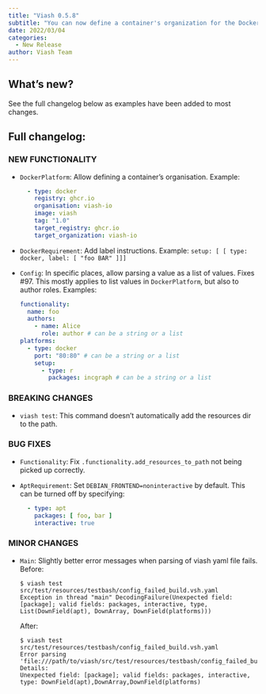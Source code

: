 ```yaml
---
title: "Viash 0.5.8"
subtitle: "You can now define a container's organization for the Docker platform and single values can be used in place of lists"
date: 2022/03/04
categories:
  - New Release
author: Viash Team
---
```


## What's new?

See the full changelog below as examples have been added to most changes.

## Full changelog:

### NEW FUNCTIONALITY

* `DockerPlatform`: Allow defining a container's organisation. Example:
  ```yaml
    - type: docker
      registry: ghcr.io
      organisation: viash-io
      image: viash
      tag: "1.0"
      target_registry: ghcr.io
      target_organization: viash-io
  ```

* `DockerRequirement`: Add label instructions. Example:
  `setup: [ [ type: docker, label: [ "foo BAR" ]]]`

* `Config`: In specific places, allow parsing a value as a list of values. Fixes #97.
  This mostly applies to list values in `DockerPlatform`, but also to author roles.
  Examples:
  ```yaml
  functionality:
    name: foo
    authors:
      - name: Alice
        role: author # can be a string or a list
  platforms:
    - type: docker
      port: "80:80" # can be a string or a list
      setup:
        - type: r
          packages: incgraph # can be a string or a list
  ```
  
### BREAKING CHANGES

* `viash test`: This command doesn't automatically add the resources dir to the path.

### BUG FIXES

* `Functionality`: Fix `.functionality.add_resources_to_path` not being picked up correctly.

* `AptRequirement`: Set `DEBIAN_FRONTEND=noninteractive` by default. This can be turned off by specifying:
  ```yaml
    - type: apt
      packages: [ foo, bar ]
      interactive: true
  ```

### MINOR CHANGES

* `Main`: Slightly better error messages when parsing of viash yaml file fails.
  Before:
  ```
  $ viash test src/test/resources/testbash/config_failed_build.vsh.yaml 
  Exception in thread "main" DecodingFailure(Unexpected field: [package]; valid fields: packages, interactive, type, List(DownField(apt), DownArray, DownField(platforms)))
  ```
  
  After:
  ```
  $ viash test src/test/resources/testbash/config_failed_build.vsh.yaml 
  Error parsing 'file:///path/to/viash/src/test/resources/testbash/config_failed_build.vsh.yaml'. Details:
  Unexpected field: [package]; valid fields: packages, interactive, type: DownField(apt),DownArray,DownField(platforms)
  ```
